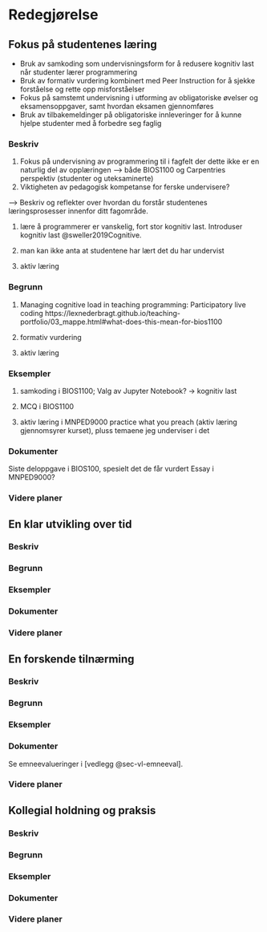 # Redegjørelse {.unnumbered}

## Fokus på studentenes læring

<!-- Fra 2021: “Nederbragt viser til et tydelig fokus på studenters læring. Gjennom en åpen tilnærming til innretting av undervisningsopplegget og en åpenhet for studentevalueringer og tilbakemeldinger, viser Nederbragt en vilje til å justere undervisningsopplegget etter studentenes egne ønsker. Gjennom metoder som «Peer instruction» og «Formative Learning, samt bruk av lærerassistenter, viser Nederbragt at studentenes læring står i sentrum. Det at Nederbragt aktivt tar i bruk digitale hjelpemidler i forbindelse med dette arbeidet og at studentene selv får være med å forme kursene, ser komiteen som en styrke.”  -->


* Bruk av samkoding som undervisningsform for å redusere kognitiv last når studenter lærer programmering
* Bruk av formativ vurdering kombinert med Peer Instruction for å sjekke forståelse og rette opp misforståelser
* Fokus på samstemt undervisning i utforming av obligatoriske øvelser og eksamensoppgaver, samt hvordan eksamen gjennomføres
* Bruk av tilbakemeldinger på obligatoriske innleveringer for å kunne hjelpe studenter med å forbedre seg faglig

### Beskriv

<!-- Beskriv og reflekter over hvordan du forstår studentenes læringsprosesser innenfor ditt fagområde. -->

1) Fokus på undervisning av programmering til i fagfelt der dette ikke er en naturlig del av opplæringen --> både BIOS1100 og Carpentries perspektiv (studenter og uteksaminerte)
2) Viktigheten av pedagogisk kompetanse for ferske undervisere?

--> Beskriv og reflekter over hvordan du forstår studentenes læringsprosesser innenfor ditt fagområde.

1) lære å programmerer er vanskelig, fort stor kognitiv last.
Introduser kognitiv last @sweller2019Cognitive.

2) man kan ikke anta at studentene har lært det du har undervist

3) aktiv læring



### Begrunn

<!-- Begrunn hvorfor du vektlegger disse læringsprosessene og diskuter sammenhengene mellom din utdanningspraksis og implikasjoner for studentenes læring, gjerne forankret i pedagogisk og fagdidaktisk litteratur. -->

1) Managing cognitive load in teaching programming: Participatory live coding
https://lexnederbragt.github.io/teaching-portfolio/03_mappe.html#what-does-this-mean-for-bios1100

2) formativ vurdering 


3) aktiv læring


### Eksempler

<!-- Gi eksempler på undervisningsdesign, strategier eller metoder du har utviklet og forklar hvordan du engasjerer studentene i forskning og aktive lærings- og vurderingsformer. -->

1) samkoding i BIOS1100; Valg av Jupyter Notebook? → kognitiv last


2) MCQ i BIOS1100

3) aktiv læring i MNPED9000
practice what you preach (aktiv læring gjennomsyrer kurset), pluss temaene jeg underviser i det

### Dokumenter

<!-- Dokumenter hvordan du oppmuntrer studentene til refleksjon og kritisk tenkning. -->

Siste deloppgave i BIOS100, spesielt det de får vurdert
Essay i MNPED9000?

### Videre planer

<!-- Beskriv og reflekter over konkrete planer for hvordan du vil jobbe med studentenes læring. -->


## En klar utvikling over tid

### Beskriv

### Begrunn

### Eksempler

### Dokumenter

### Videre planer

## En forskende tilnærming

### Beskriv

### Begrunn

### Eksempler

### Dokumenter

Se emneevalueringer i [vedlegg @sec-vl-emneeval].

### Videre planer

## Kollegial holdning og praksis

### Beskriv

### Begrunn

### Eksempler

### Dokumenter

### Videre planer
